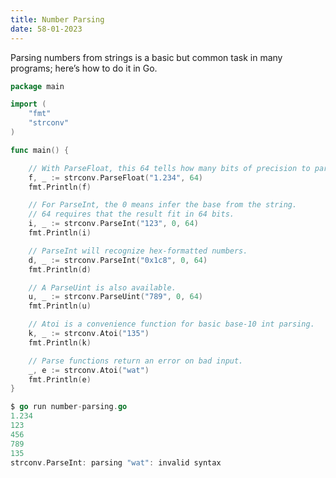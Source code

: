 ```yaml
---
title: Number Parsing 
date: 58-01-2023
---
```

Parsing numbers from strings is a basic but common task in many programs; here’s how to do it in Go.

```go
package main

import (
    "fmt"
    "strconv"
)

func main() {

    // With ParseFloat, this 64 tells how many bits of precision to parse.
    f, _ := strconv.ParseFloat("1.234", 64)
    fmt.Println(f)

    // For ParseInt, the 0 means infer the base from the string.
    // 64 requires that the result fit in 64 bits.
    i, _ := strconv.ParseInt("123", 0, 64)
    fmt.Println(i)

    // ParseInt will recognize hex-formatted numbers.
    d, _ := strconv.ParseInt("0x1c8", 0, 64)
    fmt.Println(d)

    // A ParseUint is also available.
    u, _ := strconv.ParseUint("789", 0, 64)
    fmt.Println(u)

    // Atoi is a convenience function for basic base-10 int parsing.
    k, _ := strconv.Atoi("135")
    fmt.Println(k)

    // Parse functions return an error on bad input.
    _, e := strconv.Atoi("wat")
    fmt.Println(e)
}
```

```go
$ go run number-parsing.go 
1.234
123
456
789
135
strconv.ParseInt: parsing "wat": invalid syntax
```


